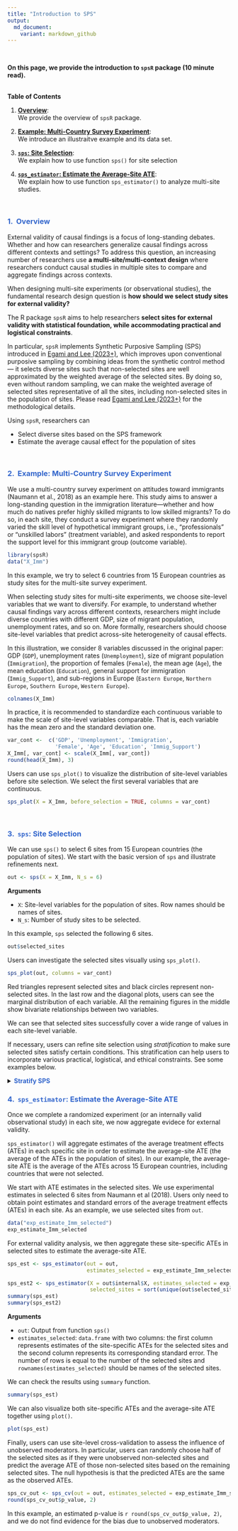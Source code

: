 ```yaml
---
title: "Introduction to SPS"
output: 
  md_document:
    variant: markdown_github
---
```


<br>

<p class = "h5">**On this page, we provide the introduction to `spsR` package (10 minute read).**</p> 

<br>
<div class="card bg-light mb-3">
  <div class="card-header">**Table of Contents**</div>
  <div class="card-body">
  1. [**Overview**](#step): <br> 
  We provide the overview of `spsR` package.

  2. [**Example: Multi-Country Survey Experiment**](#example): <br>
  We introduce an illustraitve example and its data set. 

  3. [**`sps`: Site Selection**](#sps): <br>
  We explain how to use function `sps()` for site selection

  4. [**`sps_estimator`: Estimate the Average-Site ATE**](#sps_estimator): <br>
  We explain how to use function `sps_estimator()` to analyze multi-site studies.
  
  </div>
</div>

<br>

### <span style="color:#3366CC">**1. \ Overview**</span> {#over}
<p class="lh-lg">
</p>
External validity of causal findings is a focus of long-standing debates. Whether and how can researchers generalize causal findings across different contexts and settings? To address this question, an increasing number of researchers use **a multi-site/multi-context design** where researchers conduct causal studies in multiple sites to compare and aggregate findings across contexts. 

When designing multi-site experiments (or observational studies), the fundamental research design question is **how should we select study sites for external validity?** 

The R package `spsR` aims to help researchers **select sites for external validity with statistical foundation, while accommodating practical and logistical constraints**. 

In particular, `spsR` implements Synthetic Purposive Sampling (SPS) introduced in [Egami and Lee (2023+)](https://naokiegami.com/paper/sps.pdf), which improves upon conventional purposive sampling by combining ideas from the synthetic control method --- it selects diverse sites such that non-selected sites are well approximated by the weighted average of the selected sites. By doing so, even without random sampling, we can make the weighted average of selected sites representative of all the sites, including non-selected sites in the population of sites. Please read [Egami and Lee (2023+)](https://naokiegami.com/paper/sps.pdf) for the methodological details. 

Using `spsR`, researchers can 

* Select diverse sites based on the SPS framework 
* Estimate the average causal effect for the population of sites 

<!-- On this page, we introduce the basic functionalities that is likely to be sufficient for most users, most of the time. For users who need more advanced functionalities, we offer AAA.  -->

<br>

### <span style="color:#3366CC">**2. \ Example: Multi-Country Survey Experiment**</span>  {#example}
<p class="lh-lg">
</p>
We use a multi-country survey experiment on attitudes toward immigrants (Naumann et al., 2018) as an example here. This study aims to answer a long-standing question in the immigration literature---whether and how much do natives prefer highly skilled migrants to low skilled migrants? To do so, in each site, they conduct a survey experiment where they randomly varied the skill level of hypothetical immigrant groups, i.e., “professionals” or “unskilled labors” (treatment variable), and asked respondents to report the support level for this immigrant group (outcome variable). 

```r
library(spsR)
data("X_Imm")
```

In this example, we try to select 6 countries from 15 European countries as study sites for the multi-site survey experiment. 

When selecting study sites for multi-site experiments, we choose site-level variables that we want to diversify. For example, to understand whether causal findings vary across different contexts, researchers might include diverse countries with different GDP, size of migrant population, unemployment rates, and so on. More formally, researchers should choose site-level variables that predict across-site heterogeneity of causal effects. 

In this illustration, we consider 8 variables discussed in the original paper: GDP (`GDP`), unemployment rates (`Unemployment`), size of migrant population (`Immigration`), the proportion of females (`Female`), the mean age (`Age`), the mean education (`Education`), general support for immigration (`Immig_Support`), and sub-regions in Europe (`Eastern Europe`, `Northern Europe`, `Southern Europe`, `Western Europe`). 

```r
colnames(X_Imm)
```

In practice, it is recommended to standardize each continuous variable to make the scale of site-level variables comparable. That is, each variable has the mean zero and the standard deviation one.  
```r
var_cont <-  c('GDP', 'Unemployment', 'Immigration', 
               'Female', 'Age', 'Education', 'Immig_Support')
X_Imm[, var_cont] <- scale(X_Imm[, var_cont])
round(head(X_Imm), 3)
```

Users can use `sps_plot()` to visualize the distribution of site-level variables before site selection. We select the first several variables that are continuous. 

```r
sps_plot(X = X_Imm, before_selection = TRUE, columns = var_cont)
```
<br>

### <span style="color:#3366CC">**3. \ `sps`: Site Selection**</span> {#sps}
<p class="lh-lg">
</p>
We can use `sps()` to select 6 sites from 15 European countries (the population of sites). We start with the basic version of `sps` and illustrate refinements next. 

```r
out <- sps(X = X_Imm, N_s = 6)
```

**Arguments**

* `X`: Site-level variables for the population of sites. Row names should be names of sites.
* `N_s`: Number of study sites to be selected.

In this example, `sps` selected the following 6 sites. 

```r
out$selected_sites
```

Users can investigate the selected sites visually using `sps_plot()`. 

```r
sps_plot(out, columns = var_cont)
```

Red triangles represent selected sites and black circles represent non-selected sites. In the last row and the diagonal plots, users can see the marginal distribution of each variable. All the remaining figures in the middle show bivariate relationships between two variables. 

We can see that selected sites successfully cover a wide range of values in each site-level variable. 

If necessary, users can refine site selection using *stratification* to make sure selected sites satisfy certain conditions. This stratification can help users to incorporate various practical, logistical, and ethical constraints. See some examples below. 

<details>
<summary><span style="color:#3366CC"><tag class = "h4">**Stratify SPS**</tag></span></font></summary>

In practice, researchers might want to stratify some variables to make sure that study sites satisfy certain conditions. 

#### <span style="color:#3366CC">Example 1: Improve Diversity of Site-Level Variables</span>
<p class="lh-lg">
</p>
It is often useful to select sites that have high, middle, low values in some site-level variables. For example, users might want to make sure that we select at least one country from low, medium, and high GDP countries. 

Users can enforce this condition using `stratify_sps().` 

To select countries with high GDP, we might want to select `at least` `2` sites that have `GDP` `larger than or equal to` `0.5` (i.e., 0.5 standard deviation because we standardized above). We can incorporate this information as follows. 

```r
st_GDP_1 <- stratify_sps(X = X_Imm, 
                         num_site=list("at least", 2), 
                         condition=list("GDP", "larger than or equal to", 0.5))
```

To select countries with medium GDP, we might want to select `at least` `2` sites that have `GDP` `between` `c(-0.25, 0.25)` (i.e., between -0.25 and 0.25 standard deviation). 

```r
st_GDP_2 <- stratify_sps(X = X_Imm, 
                         num_site=list("at least", 2), 
                         condition=list("GDP", "between", c(-0.25, 0.25)))
```

Finally, to select countries with low GDP, we might want to select `at least` `2` sites that have `GDP` `smaller than or equal to` `-0.5` (i.e., -0.5 standard deviation). 

```r
st_GDP_3 <- stratify_sps(X = X_Imm, 
                         num_site=list("at least", 2), 
                         condition=list("GDP", "smaller than or equal to", -0.5))
```

**Arguments**

* `num_site`: A list of two elements, e.g., `list("at least", 1)`. This argument specifies the number of sites that should satisfy `condition` specified below. The first element should be either `at least` or `at most`. The second element is integer. For example, `list("at least", 1)` means that we stratify SPS such that we select *at least 1* site that satisfies `condition` (specified below).

* `condition`: A list of three elements, e.g., `list("GDP", "larger than or equal to", 1)`. This argument specifies conditions for stratification. The first element should be a name of a site-level variable. The second element should be either `larger than or equal to`, `smaller than or equal to`, or `between`. The third element is a vector of length 1 or 2. When the second element is `between`, the third element should be a vector of two values. For example, `list("GDP", "larger than or equal to", 1)` means that we stratify SPS such that we select `num_site` sites that have *GDP larger than or equal to 1*.

After specifying these staratification, researchers can supply them to `sps()`. 

```r
out_GDP <- sps(X = X_Imm, 
               N_s = 6, 
               stratify = list(st_GDP_1, st_GDP_2, st_GDP_3))
```

**Arguments**

* `stratify`: A `list` where each element is an output from function `stratify_sps()`.

```r
out_GDP$selected_sites
```


#### <span style="color:#3366CC">Example 2: Select Countries from Each Sub-Region</span>
<p class="lh-lg">
</p>
It is often useful to select sites from different subgroups. For example, users might want to make sure that we select at least one country from each of 4 sub-regions of Europe. 

The following code ensures to select `at least` `1` site from countries that have `Northern Europe = 1`.

```r
st_NE <- 
  stratify_sps(X=X_Imm, 
               num_site=list("at least", 1), 
               condition=list("Northern Europe", "larger than or equal to", 1))
```

Similarly, the following codes ensure that we select `at least` `1` site from countries that have `Eastern Europe = 1`, `Western Europe = 1` and `Southern Europe = 1`, respectively.

```r
st_EE <- 
  stratify_sps(X=X_Imm, 
               num_site=list("at least", 1), 
               condition=list("Eastern Europe", "larger than or equal to", 1))

st_WE <- 
  stratify_sps(X=X_Imm, 
               num_site=list("at least", 1), 
               condition=list("Western Europe", "larger than or equal to", 1))

st_SE <- 
  stratify_sps(X=X_Imm, 
               num_site=list("at least", 1), 
               condition=list("Southern Europe", "larger than or equal to", 1))
```

Finally, users combine them into one `list` and supply it to function `sps()`. 

```r
out_region <- sps(X = X_Imm, 
                  N_s = 6, 
                  stratify = list(st_NE, st_EE, st_WE, st_SE))
```

```r
out_region$selected_sites
```

Please see [Stratified SPS](http://naokiegami.com/spsR/articles/stratify_sps.html) for practical recommendations about stratification.

<!-- We can also visualize it.  -->

<!-- ```{r, fig.dim = c(7, 7), fig.align = 'center'} -->
<!-- sps_plot(out_region) -->
<!-- ``` -->

</details>

### <span style="color:#3366CC">**4. \ `sps_estimator`: Estimate the Average-Site ATE**</span> {#sps_estimator}
<p class="lh-lg">
</p>
Once we complete a randomized experiment (or an internally valid observational study) in each site, we now aggregate evidece for external validity.  

`sps_estimator()` will aggregate estimates of the average treatment effects (ATEs) in each specific site in order to estimate the average-site ATE (the average of the ATEs in the population of sites). In our example, the average-site ATE is the average of the ATEs across 15 European countries, including countries that were not selected. 

We start with ATE estimates in the selected sites. We use experimental estimates in selected 6 sites from Naumann et al (2018). Users only need to obtain point estimates and standard errors of the average treatment effects (ATEs) in each site. As an example, we use selected sites from `out`. 

```r
data("exp_estimate_Imm_selected")
exp_estimate_Imm_selected
```

For external validity analysis, we then aggregate these site-specific ATEs in selected sites to estimate the average-site ATE. 

```r
sps_est <- sps_estimator(out = out, 
                         estimates_selected = exp_estimate_Imm_selected)

sps_est2 <- sps_estimator(X = out$internal$X, estimates_selected = exp_estimate_Imm_selected, 
                          selected_sites = sort(unique(out$selected_sites)))
summary(sps_est)
summary(sps_est2)
```

**Arguments** 

* `out`: Output from function `sps()`
* `estimates_selected`: `data.frame` with two columns: the first column represents estimates of the site-specific ATEs for the selected sites and the second column represents its corresponding standard error. The number of rows is equal to the number of the selected sites and `rownames(estimates_selected)` should be names of the selected sites.

We can check the results using `summary` function.
```r
summary(sps_est)
```

We can also visualize both site-specific ATEs and the average-site ATE together using `plot()`.
```r
plot(sps_est)
```


Finally, users can use site-level cross-validation to assess the influence of unobserved moderators. In particular, users can randomly choose half of the selected sites as if they were unobserved non-selected sites and predict the average ATE of those non-selected sites based on the remaining selected sites. The null hypothesis is that the predicted ATEs are the same as the observed ATEs. 

```r
sps_cv_out <- sps_cv(out = out, estimates_selected = exp_estimate_Imm_selected)
round(sps_cv_out$p_value, 2)
```

In this example, an estimated p-value is `r round(sps_cv_out$p_value, 2)`, and we do not find evidence for the bias due to unobserved moderators. 
